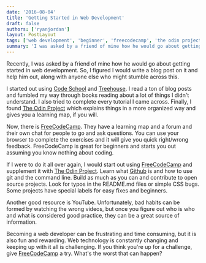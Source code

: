 ```yaml
---
date: '2016-08-04'
title: 'Getting Started in Web Development'
draft: false
authors: ['ryanjordan']
layout: PostLayout
tags: ['web development', 'beginner', 'freecodecamp', 'the odin project']
summary: 'I was asked by a friend of mine how he would go about getting started in web development. So, I figured I would write a blog post on it and help him out, along with anyone else who might stumble across this.'
---
```


Recently, I was asked by a friend of mine how he would go about getting started in web development. So, I figured I would write a blog post on it and help him out, along with anyone else who might stumble across this.

I started out using [Code School](https://www.codeschool.com/) and [Treehouse](https://www.codeschool.com/). I read a ton of blog posts and fumbled my way through books reading about a lot of things I didn't understand. I also tried to complete every tutorial I came across. Finally, I found [The Odin Project](http://www.theodinproject.com/) which explains things in a more organized way and gives you a learning map, if you will.

Now, there is [FreeCodeCamp](https://www.freecodecamp.com). They have a learning map and a forum and their own chat for people to go and ask questions. You can use your browser to complete the exercises and it will give you quick right/wrong feedback. FreeCodeCamp is great for beginners and starts you out assuming you know nothing about coding.

If I were to do it all over again, I would start out using [FreeCodeCamp](https://www.freecodecamp.com) and supplement it with [The Odin Project](http://www.theodinproject.com/). Learn what [Github](https://github.com/) is and how to use git and the command line. Build as much as you can and contribute to open source projects. Look for typos in the README.md files or simple CSS bugs. Some projects have special labels for easy fixes and beginners.

Another good resource is YouTube. Unfortunately, bad habits can be formed by watching the wrong videos, but once you figure out who is who and what is considered good practice, they can be a great source of information.

Becoming a web developer can be frustrating and time consuming, but it is also fun and rewarding. Web technology is constantly changing and keeping up with it all is challenging. If you think you're up for a challenge, give [FreeCodeCamp](https://www.freecodecamp.com) a try. What's the worst that can happen?
